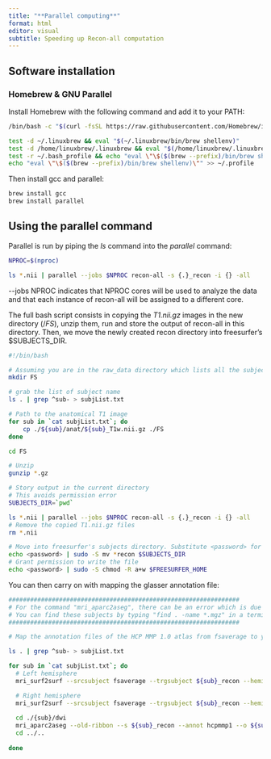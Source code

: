 ```yaml
---
title: "**Parallel computing**"
format: html
editor: visual
subtitle: Speeding up Recon-all computation
---
```


## Software installation

### Homebrew & GNU Parallel

Install Homebrew with the following command and add it to your PATH:

``` bash
/bin/bash -c "$(curl -fsSL https://raw.githubusercontent.com/Homebrew/install/HEAD/install.sh)"

test -d ~/.linuxbrew && eval "$(~/.linuxbrew/bin/brew shellenv)"
test -d /home/linuxbrew/.linuxbrew && eval "$(/home/linuxbrew/.linuxbrew/bin/brew shellenv)"
test -r ~/.bash_profile && echo "eval \"\$($(brew --prefix)/bin/brew shellenv)\"" >> ~/.bash_profile
echo "eval \"\$($(brew --prefix)/bin/brew shellenv)\"" >> ~/.profile
```

Then install gcc and parallel:

``` bash
brew install gcc
brew install parallel
```

## Using the parallel command

Parallel is run by piping the *ls* command into the *parallel* command:

``` bash
NPROC=$(nproc)

ls *.nii | parallel --jobs $NPROC recon-all -s {.}_recon -i {} -all
```

\--jobs NPROC indicates that NPROC cores will be used to analyze the data and that each instance of recon-all will be assigned to a different core.

The full bash script consists in copying the *T1.nii.gz* images in the new directory (/*FS*), unzip them, run and store the output of recon-all in this directory. Then, we move the newly created recon directory into freesurfer's \$SUBJECTS_DIR.

``` bash
#!/bin/bash

# Assuming you are in the raw_data directory which lists all the subjects folders
mkdir FS

# grab the list of subject name
ls . | grep ^sub- > subjList.txt

# Path to the anatomical T1 image
for sub in `cat subjList.txt`; do
    cp ./${sub}/anat/${sub}_T1w.nii.gz ./FS
done

cd FS

# Unzip
gunzip *.gz

# Story output in the current directory
# This avoids permission error
SUBJECTS_DIR=`pwd`

ls *.nii | parallel --jobs $NPROC recon-all -s {.}_recon -i {} -all
# Remove the copied T1.nii.gz files
rm *.nii

# Move into freesurfer's subjects directory. Substitute <password> for your UNIX password
echo <password> | sudo -S mv *recon $SUBJECTS_DIR
# Grant permission to write the file
echo <password> | sudo -S chmod -R a+w $FREESURFER_HOME
```

You can then carry on with mapping the glasser annotation file:

``` bash
################################################################
# For the command "mri_aparc2aseg", there can be an error which is due to the way multithreading is handled. Just rerun the command manually for the subjects which did not have an output hcpmmp1.mgz
# You can find these subjects by typing "find . -name *.mgz" in a terminal in the directory that contains all your subjects folders
################################################################

# Map the annotation files of the HCP MMP 1.0 atlas from fsaverage to you rsubject for both hemispheres:

ls . | grep ^sub- > subjList.txt

for sub in `cat subjList.txt`; do
  # Left hemisphere
  mri_surf2surf --srcsubject fsaverage --trgsubject ${sub}_recon --hemi lh --sval-annot $SUBJECTS_DIR/fsaverage/label/lh.hcpmmp1.annot --tval $SUBJECTS_DIR/${sub}_T1w_recon/label/lh.hcpmmp1.annot

  # Right hemisphere
  mri_surf2surf --srcsubject fsaverage --trgsubject ${sub}_recon --hemi rh --sval-annot $SUBJECTS_DIR/fsaverage/label/rh.hcpmmp1.annot --tval $SUBJECTS_DIR/${sub}_T1w_recon/label/rh.hcpmmp1.annot
  
  cd ./{sub}/dwi
  mri_aparc2aseg --old-ribbon --s ${sub}_recon --annot hcpmmp1 --o ${sub}/dwi/hcpmmp1.mgz --nthreads $NPROC
  cd ../..
  
done
```
